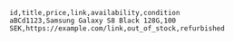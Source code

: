 ```csv
id,title,price,link,availability,condition
aBCd1123,Samsung Galaxy S8 Black 128G,100 SEK,https://example.com/link,out_of_stock,refurbished
```